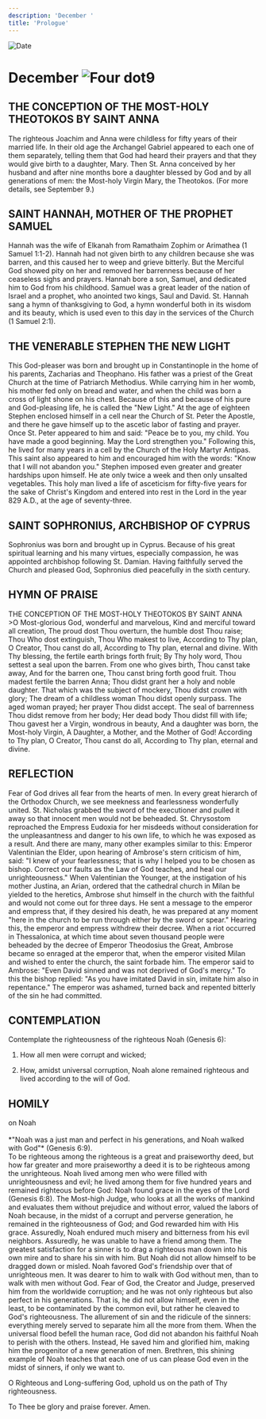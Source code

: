 ```yaml
---
description: 'December '
title: 'Prologue'
---
```


<RunningHead />
<Image src="/title-imprint.png" height={68} width={50} alt="Date" className="title-imprint"/>

# <div id="date">December <Image className="four-dot" src="/four-dot.png" height={15} width={15} alt="Four dot" />9</div>

## THE CONCEPTION OF THE MOST-HOLY THEOTOKOS BY SAINT ANNA

The righteous Joachim and Anna were childless for fifty years of their married life. In their old age the Archangel Gabriel appeared to each one of them separately, telling them that God had heard their prayers and that they would give birth to a daughter, Mary. Then St. Anna conceived by her husband and after nine months bore a daughter blessed by God and by all generations of men: the Most-holy Virgin Mary, the Theotokos. (For more details, see September 9.)

## SAINT HANNAH, MOTHER OF THE PROPHET SAMUEL

Hannah was the wife of Elkanah from Ramathaim Zophim or Arimathea (1 Samuel 1:1-2). Hannah had not given birth to any children because she was barren, and this caused her to weep and grieve bitterly. But the Merciful God showed pity on her and removed her barrenness because of her ceaseless sighs and prayers. Hannah bore a son, Samuel, and dedicated him to God from his childhood. Samuel was a great leader of the nation of Israel and a prophet, who anointed two kings, Saul and David. St. Hannah sang a hymn of thanksgiving to God, a hymn wonderful both in its wisdom and its beauty, which is used even to this day in the services of the Church (1 Samuel 2:1).

## THE VENERABLE STEPHEN THE NEW LIGHT

This God-pleaser was born and brought up in Constantinople in the home of his parents, Zacharias and Theophano. His father was a priest of the Great Church at the time of Patriarch Methodius. While carrying him in her womb, his mother fed only on bread and water, and when the child was born a cross of light shone on his chest. Because of this and because of his pure and God-pleasing life, he is called the "New Light." At the age of eighteen Stephen enclosed himself in a cell near the Church of St. Peter the Apostle, and there he gave himself up to the ascetic labor of fasting and prayer. Once St. Peter appeared to him and said: "Peace be to you, my child. You have made a good beginning. May the Lord strengthen you." Following this, he lived for many years in a cell by the Church of the Holy Martyr Antipas. This saint also appeared to him and encouraged him with the words: "Know that I will not abandon you." Stephen imposed even greater and greater hardships upon himself. He ate only twice a week and then only unsalted vegetables. This holy man lived a life of asceticism for fifty-five years for the sake of Christ's Kingdom and entered into rest in the Lord in the year 829 A.D., at the age of seventy-three.

## SAINT SOPHRONIUS, ARCHBISHOP OF CYPRUS

Sophronius was born and brought up in Cyprus. Because of his great spiritual learning and his many virtues, especially compassion, he was appointed archbishop following St. Damian. Having faithfully served the Church and pleased God, Sophronius died peacefully in the sixth century.


## HYMN OF PRAISE
<div style={{textAlign:'center', color:'crimson', fontWeight:'bold'}}>
THE CONCEPTION OF THE MOST-HOLY THEOTOKOS BY SAINT ANNA
</div>
>O Most-glorious God, wonderful and marvelous,  
Kind and merciful toward all creation,  
The proud dost Thou overturn, the humble dost Thou raise;  
Thou Who dost extinguish, Thou Who makest to live,  
According to Thy plan, O Creator, Thou canst do all,  
According to Thy plan, eternal and divine.  
With Thy blessing, the fertile earth brings forth fruit;  
By Thy holy word, Thou settest a seal upon the barren.  
From one who gives birth, Thou canst take away,  
And for the barren one, Thou canst bring forth good fruit.  
Thou madest fertile the barren Anna;  
Thou didst grant her a holy and noble daughter.  
That which was the subject of mockery, Thou didst crown with glory;  
The dream of a childless woman Thou didst openly surpass.  
The aged woman prayed; her prayer Thou didst accept.  
The seal of barrenness Thou didst remove from her body;  
Her dead body Thou didst fill with life;  
Thou gavest her a Virgin, wondrous in beauty,  
And a daughter was born, the Most-holy Virgin,  
A Daughter, a Mother, and the Mother of God!  
According to Thy plan, O Creator, Thou canst do all,  
According to Thy plan, eternal and divine.  


## REFLECTION

Fear of God drives all fear from the hearts of men. In every great hierarch of the Orthodox Church, we see meekness and fearlessness wonderfully united. St. Nicholas grabbed the sword of the executioner and pulled it away so that innocent men would not be beheaded. St. Chrysostom reproached the Empress Eudoxia for her misdeeds without consideration for the unpleasantness and danger to his own life, to which he was exposed as a result. And there are many, many other examples similar to this: Emperor Valentinian the Elder, upon hearing of Ambrose's stern criticism of him, said: "I knew of your fearlessness; that is why I helped you to be chosen as bishop. Correct our faults as the Law of God teaches, and heal our unrighteousness." When Valentinian the Younger, at the instigation of his mother Justina, an Arian, ordered that the cathedral church in Milan be yielded to the heretics, Ambrose shut himself in the church with the faithful and would not come out for three days. He sent a message to the emperor and empress that, if they desired his death, he was prepared at any moment "here in the church to be run through either by the sword or spear." Hearing this, the emperor and empress withdrew their decree. When a riot occurred in Thessalonica, at which time about seven thousand people were beheaded by the decree of Emperor Theodosius the Great, Ambrose became so enraged at the emperor that, when the emperor visited Milan and wished to enter the church, the saint forbade him. The emperor said to Ambrose: "Even David sinned and was not deprived of God's mercy." To this the bishop replied: "As you have imitated David in sin, imitate him also in repentance." The emperor was ashamed, turned back and repented bitterly of the sin he had committed.


## CONTEMPLATION

Contemplate the righteousness of the righteous Noah (Genesis 6):

1. How all men were corrupt and wicked;

2. How, amidst universal corruption, Noah alone remained righteous and lived according to the will of God.


## HOMILY
<div style={{textAlign:'center', color:'crimson', fontWeight:'bold'}}>
on Noah
</div>
<br />
<div style={{textAlign:'right'}}>
*"Noah was a just man and perfect in his generations, and Noah walked with God"* (Genesis 6:9).
</div>
To be righteous among the righteous is a great and praiseworthy deed, but how far greater and more praiseworthy a deed it is to be righteous among the unrighteous. Noah lived among men who were filled with unrighteousness and evil; he lived among them for five hundred years and remained righteous before God: Noah found grace in the eyes of the Lord (Genesis 6:8). The Most-high Judge, who looks at all the works of mankind and evaluates them without prejudice and without error, valued the labors of Noah because, in the midst of a corrupt and perverse generation, he remained in the righteousness of God; and God rewarded him with His grace. Assuredly, Noah endured much misery and bitterness from his evil neighbors. Assuredly, he was unable to have a friend among them. The greatest satisfaction for a sinner is to drag a righteous man down into his own mire and to share his sin with him. But Noah did not allow himself to be dragged down or misled. Noah favored God's friendship over that of unrighteous men. It was dearer to him to walk with God without men, than to walk with men without God. Fear of God, the Creator and Judge, preserved him from the worldwide corruption; and he was not only righteous but also perfect in his generations. That is, he did not allow himself, even in the least, to be contaminated by the common evil, but rather he cleaved to God's righteousness. The allurement of sin and the ridicule of the sinners: everything merely served to separate him all the more from them. When the universal flood befell the human race, God did not abandon his faithful Noah to perish with the others. Instead, He saved him and glorified him, making him the progenitor of a new generation of men. Brethren, this shining example of Noah teaches that each one of us can please God even in the midst of sinners, if only we want to.

O Righteous and Long-suffering God, uphold us on the path of Thy righteousness.

To Thee be glory and praise forever. Amen.